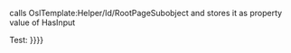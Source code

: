 <noinclude>calls OslTemplate:Helper/Id/RootPageSubobject and stores it as property value of HasInput

Test: {{{{FULLPAGENAME}} |test}}
</noinclude>
<includeonly>{{#set: |HasInput={{OslTemplate:Helper/Id/RootPageSubobject |{{{1}}}}}}} {{OslTemplate:Helper/Id/RootPageSubobject |{{{1}}}}}</includeonly>